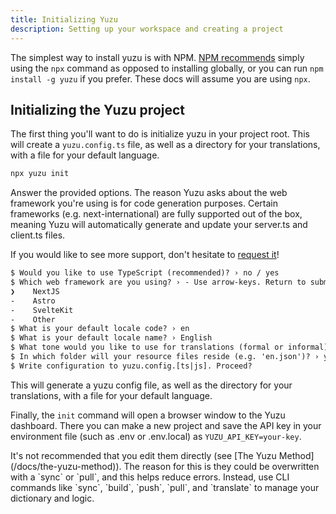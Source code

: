 ```yaml
---
title: Initializing Yuzu
description: Setting up your workspace and creating a project
---
```


The simplest way to install yuzu is with NPM. [NPM recommends](https://docs.npmjs.com/downloading-and-installing-packages-globally) simply using the `npx` command as opposed to installing globally, or you can run `npm install -g yuzu` if you prefer. These docs will assume you are using `npx`.

## Initializing the Yuzu project
The first thing you'll want to do is initialize yuzu in your project root. This will create a `yuzu.config.ts` file, as well as a directory for your translations, with a file for your default language.

```bash
npx yuzu init
```

Answer the provided options. The reason Yuzu asks about the web framework you're using
is for code generation purposes. Certain frameworks (e.g. next-international) are fully supported out of the box, meaning Yuzu will automatically generate and update your 
server.ts and client.ts files.

If you would like to see more support, don't hesitate to [request it](/discord)!

```txt
$ Would you like to use TypeScript (recommended)? › no / yes
$ Which web framework are you using? › - Use arrow-keys. Return to submit.
❯    NextJS
-    Astro
-    SvelteKit
-    Other
$ What is your default locale code? › en
$ What is your default locale name? › English
$ What tone would you like to use for translations (formal or informal)?
$ In which folder will your resource files reside (e.g. 'en.json')? › yuzu
$ Write configuration to yuzu.config.[ts|js]. Proceed?
```

This will generate a yuzu config file, as well as the directory for your translations, with a file for your default language.

Finally, the `init` command will open a browser window to the Yuzu dashboard. There you can make a new project and save the API key in your environment file (such as .env or .env.local) as `YUZU_API_KEY=your-key`.

<Callout title="⚠️ Yuzu uses JSON files for each locale" className="mt-6">
It's not recommended that you edit them directly (see [The Yuzu Method](/docs/the-yuzu-method)). The reason for this is they could be overwritten with a `sync` or `pull`, and this helps reduce errors. Instead, use CLI commands like `sync`, `build`, `push`, `pull`, and `translate` to manage your dictionary and logic.
</Callout>